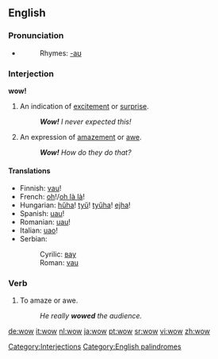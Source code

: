 ==English==

===Pronunciation===
*{{audio|en-us-wow.ogg|Audio (US)}}
*:Rhymes: [[Rhymes:English:-aʊ|-aʊ]]

===Interjection===
'''wow!'''

# An indication of [[excite]]ment or [[surprise]].
#: '''''Wow!''' I never expected this!''
# An expression of [[amaze]]ment or [[awe]].
#: '''''Wow!''' How do they do that?''

====Translations====
{{rfc-trans}}
*Finnish: [[vau]]!
*French: [[oh]]!/[[oh là là]]!
*Hungarian: [[hűha]]! [[tyű]]! [[tyűha]]! [[ejha]]!
*Spanish: [[uau]]!
*Romanian: [[uau]]!
*Italian: [[uao]]!
*Serbian: 
*:Cyrilic: [[вау]]
*:Roman: [[vau]]

===Verb===
{{en-verb|wows|wowing|wowed}}

# To amaze or awe.
#:''He really '''wowed''' the audience.''

[[Category:Interjections]]
[[Category:English palindromes]]

[[de:wow]]
[[it:wow]]
[[nl:wow]]
[[ja:wow]]
[[pt:wow]]
[[sr:wow]]
[[vi:wow]]
[[zh:wow]]